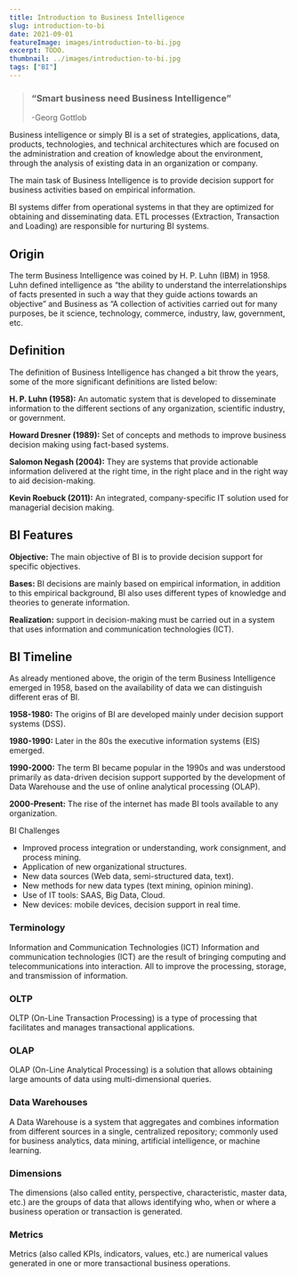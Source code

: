 ---
title: Introduction to Business Intelligence
slug: introduction-to-bi
date: 2021-09-01
featureImage: images/introduction-to-bi.jpg
excerpt: TODO.
thumbnail: ../images/introduction-to-bi.jpg
tags: ["BI"]
---

> ### “Smart business need Business Intelligence”
>
> -Georg Gottlob

Business intelligence or simply BI is a set of strategies, applications, data, products, technologies, and technical architectures which are focused on the administration and creation of knowledge about the environment, through the analysis of existing data in an organization or company.

The main task of Business Intelligence is to provide decision support for business activities based on empirical information.

BI systems differ from operational systems in that they are optimized for obtaining and disseminating data. ETL processes (Extraction, Transaction and Loading) are responsible for nurturing BI systems.

<!-- ETL Image -->

## Origin

The term Business Intelligence was coined by H. P. Luhn (IBM) in 1958. Luhn defined intelligence as “the ability to understand the interrelationships of facts presented in such a way that they guide actions towards an objective” and Business as “A collection of activities carried out for many purposes, be it science, technology, commerce, industry, law, government, etc.

## Definition

The definition of Business Intelligence has changed a bit throw the years, some of the more significant definitions are listed below:

**H. P. Luhn (1958):** An automatic system that is developed to disseminate information to the different sections of any organization, scientific industry, or government.

**Howard Dresner (1989):** Set of concepts and methods to improve business decision making using fact-based systems.

**Salomon Negash (2004):** They are systems that provide actionable information delivered at the right time, in the right place and in the right way to aid decision-making.

**Kevin Roebuck (2011):** An integrated, company-specific IT solution used for managerial decision making.

## BI Features

**Objective:** The main objective of BI is to provide decision support for specific objectives.

**Bases:** BI decisions are mainly based on empirical information, in addition to this empirical background, BI also uses different types of knowledge and theories to generate information.

**Realization:** support in decision-making must be carried out in a system that uses information and communication technologies (ICT).

## BI Timeline

As already mentioned above, the origin of the term Business Intelligence emerged in 1958, based on the availability of data we can distinguish different eras of BI.

**1958-1980:** The origins of BI are developed mainly under decision support systems (DSS).

**1980-1990:** Later in the 80s the executive information systems (EIS) emerged.

**1990-2000:** The term BI became popular in the 1990s and was understood primarily as data-driven decision support supported by the development of Data Warehouse and the use of online analytical processing (OLAP).

**2000-Present:** The rise of the internet has made BI tools available to any organization.

BI Challenges

- Improved process integration or understanding, work consignment, and process mining.
- Application of new organizational structures.
- New data sources (Web data, semi-structured data, text).
- New methods for new data types (text mining, opinion mining).
- Use of IT tools: SAAS, Big Data, Cloud.
- New devices: mobile devices, decision support in real time.

### Terminology

Information and Communication Technologies (ICT)
Information and communication technologies (ICT) are the result of bringing computing and telecommunications into interaction. All to improve the processing, storage, and transmission of information.

### OLTP

OLTP (On-Line Transaction Processing) is a type of processing that facilitates and manages transactional applications.

### OLAP

OLAP (On-Line Analytical Processing) is a solution that allows obtaining large amounts of data using multi-dimensional queries.

### Data Warehouses

A Data Warehouse is a system that aggregates and combines information from different sources in a single, centralized repository; commonly used for business analytics, data mining, artificial intelligence, or machine learning.

### Dimensions

The dimensions (also called entity, perspective, characteristic, master data, etc.) are the groups of data that allows identifying who, when or where a business operation or transaction is generated.

### Metrics

Metrics (also called KPIs, indicators, values, etc.) are numerical values generated in one or more transactional business operations.
